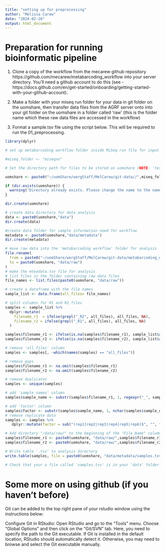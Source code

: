 ```yaml
---
title: "setting up for preprocessing"
author: "Melissa Carew"
date: "2024-02-28"
output: html_document
---
```

# Preparation for running bioinformatic pipeline
1.  Clone a copy of the workflow from the mecarew github repository https://github.com/mecarew/metabarcoding_workflow into your server directory. You'll need a github account to do this (see - https://docs.github.com/en/get-started/onboarding/getting-started-with-your-github-account).

2.  Make a folder with your miseq run folder for your data in git folder on the uomshare, then transfer data files from the AGRF server onto into your git folder on the uomshare in a folder called 'raw' (this is the folder name which these raw data files are accessed in the workflow)
 
3.    Format a sample.tsv file using the script below. This will be required to run the 01_preprocessing.

```r
library(dplyr)

# set up metabarcoding workflow folder inside MiSeq run file for input and output data files (NOTE each new project will require the directories to be setup for your dataset, this code has input data in the folder 'test')

#miseq_folder <- "miseqxx"

# Set the directory path for files to be stored on uomshare (NOTE: 'test' will need to be change to your miseq folder name

uomshare <- paste0("~/uomShare/wergStaff/MelCarew/git-data//",miseq_folder,"/metabarcoding_workflow/")

if (dir.exists(uomshare)) {
  warning("Directory already exists. Please change the name to the name of your Miseq folder. e.g. ~/uomShare/wergStaff/MelCarew/git-data/miseqXX/metabarcoding_workflow/ This will need to be done for each new miseq dataset at the begining of each notebook")
}

dir.create(uomshare)
```

```r
# create data directory for data analysis
data <- paste0(uomshare,"data")
dir.create(data)

#create data folder for sample information need for workflow
metadata <- paste0(uomshare,"data/metadata")
dir.create(metadata)

# move raw data into the 'metabarcoding workflow' folder for analysis
file.rename(
  from = paste0("~/uomShare/wergStaff/MelCarew/git-data/metabarcoding_workflow/", miseq_folder, "/raw"), 
  to = paste0(uomshare, "data/raw")
)
# make the mteadata.tsv file for analysis
# list files in the folder containing raw data files
file_names <- list.files(paste0(uomshare, "data/raw"))

# create a dataframe with the file names
sample_list <- data.frame(all_files= file_names)

# split columns for R1 and R2 files
samples <- sample_list %>%
  dplyr::mutate(
    filename_r1  = ifelse(grepl("_R2", all_files), all_files, NA),
    filename_r2 = ifelse(grepl("_R1", all_files), all_files, NA)
  )

samples$filename_r1 <- ifelse(is.na(samples$filename_r1), sample_list$all_files, NA)
samples$filename_r2 <- ifelse(is.na(samples$filename_r2), sample_list$all_files, NA)

# remove 'all_files' column
samples <- samples[, -which(names(samples) == "all_files")]

# remove gaps
samples$filename_r1 <- na.omit(samples$filename_r1)
samples$filename_r2 <- na.omit(samples$filename_r2)

# remove duplicates
samples <- unique(samples)

# add 'sample names' column
samples$sample_name <- substr(samples$filename_r1, 1, regexpr("_", samples$filename_r1) - 1)

# add 'factor' column
samples$factor <- substr(samples$sample_name, 1, nchar(samples$sample_name))
# remove replicate data
samples <- samples %>%
   dplyr::mutate(factor = sub("(rep1|rep2|rep3|rep4|rep5|rep6)$", "", factor))

# Add directory "/data/raw/" to the beginning of the "File_Name" column
samples$filename_r1 <- paste0(uomshare, "data/raw/",samples$filename_r1)
samples$filename_r2 <- paste0(uomshare, "data/raw/",samples$filename_r2)

# Write table '.tsv' to analysis directory
write.table(samples, file = paste0(uomshare, "data/metadata/samples.tsv"), sep = "\t", row.names = FALSE, quote = FALSE)

# Check that your a file called 'samples.tsv' is in your 'data' folder.
```

# Some more on using github (if you haven't before)
Git can be added to the top right pane of your rstudio window using the instructions below:

Configure Git in RStudio:
Open RStudio and go to the "Tools" menu. Choose "Global Options" and then click on the "Git/SVN" tab. Here, you need to specify the path to the Git executable. If Git is installed in the default location, RStudio should automatically detect it. Otherwise, you may need to browse and select the Git executable manually.
